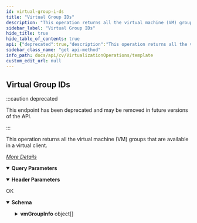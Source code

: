 ```yaml
---
id: virtual-group-i-ds
title: "Virtual Group IDs"
description: "This operation returns all the virtual machine (VM) groups that are available in a virtual client."
sidebar_label: "Virtual Group IDs"
hide_title: true
hide_table_of_contents: true
api: {"deprecated":true,"description":"This operation returns all the virtual machine (VM) groups that are available in a virtual client.\n\n[_More Details_](https://documentation.commvault.com/commvault/v11_sp20/article?p=105547_1.htm)\n","operationId":"Virtual Group IDs","parameters":[{"description":"","explode":true,"in":"query","name":"clientName","required":true,"schema":{"example":"{{clientName}}","type":"string"}},{"description":"","in":"header","name":"Authtoken","required":true,"schema":{"example":"{{TOKEN}}","type":"string"}},{"description":"","in":"header","name":"PagingInfo","schema":{"example":"0,100","type":"string"}}],"tags":["VM Group Operations"],"responses":{"200":{"description":"OK","content":{"application/json":{"schema":{"type":"object","properties":{"vmGroupInfo":{"type":"array","items":{"type":"object","properties":{"lastBackupTime":{"type":"integer"},"vmBackupInfo":{"type":"object","properties":{"vmPendingCount":{"type":"integer"},"vmProtectedCount":{"type":"integer"},"vmNotProtectedCount":{"type":"integer"},"vmNeverBackedUpCount":{"type":"integer"},"vmBackedUpWithErrorCount":{"type":"integer"},"vmTotalCount":{"type":"integer"}}},"vmGroupEntity":{"type":"object","properties":{"clientName":{"type":"string"},"instanceName":{"type":"string"},"displayName":{"type":"string"},"backupsetId":{"type":"integer"},"_type_":{"type":"integer"},"commCellName":{"type":"string"},"instanceId":{"type":"integer"},"csGUID":{"type":"string"},"subclientGUID":{"type":"string"},"subclientId":{"type":"integer"},"clientId":{"type":"integer"},"appName":{"type":"string"},"backupsetName":{"type":"string"},"applicationId":{"type":"integer"},"subclientName":{"type":"string"}}},"planEntity":{"type":"object","properties":{}}}}}},"x-examples":{"Example 1":{"vmGroupInfo":[{"lastBackupTime":1539802766,"vmBackupInfo":{"vmPendingCount":0,"vmProtectedCount":0,"vmNotProtectedCount":0,"vmNeverBackedUpCount":0,"vmBackedUpWithErrorCount":0,"vmTotalCount":0},"vmGroupEntity":{"clientName":"hv-2019-1","instanceName":"Hyper-V","displayName":"hv-2019-1_DN","backupsetId":29,"_type_":7,"commCellName":"bhavnacs","instanceId":7,"csGUID":"F7151C50-88BE-4B70-B79D-CF334777553C","subclientGUID":"51647646-99C5-4E09-93BB-1026625B6ACA","subclientId":33,"clientId":28,"appName":"Virtual Server","backupsetName":"defaultBackupSet","applicationId":106,"subclientName":"default"},"planEntity":{}},{"lastBackupTime":1544380040,"vmBackupInfo":{"vmPendingCount":0,"vmProtectedCount":0,"vmNotProtectedCount":0,"vmNeverBackedUpCount":0,"vmBackedUpWithErrorCount":0,"vmTotalCount":0},"vmGroupEntity":{"clientName":"hv-2019-1","instanceName":"Hyper-V","displayName":"hv-2019-1_DN","backupsetId":29,"_type_":7,"commCellName":"bhavnacs","instanceId":7,"csGUID":"F7151C50-88BE-4B70-B79D-CF334777553C","subclientGUID":"53731923-D817-4D70-83F4-C8F8E7031EE1","subclientId":35,"clientId":28,"appName":"Virtual Server","backupsetName":"defaultBackupSet","applicationId":106,"subclientName":"SNapNetapp"},"planEntity":{}},{"lastBackupTime":1541616226,"vmBackupInfo":{"vmPendingCount":0,"vmProtectedCount":0,"vmNotProtectedCount":0,"vmNeverBackedUpCount":0,"vmBackedUpWithErrorCount":0,"vmTotalCount":0},"vmGroupEntity":{"clientName":"hv-2019-1","instanceName":"Hyper-V","displayName":"hv-2019-1_DN","backupsetId":29,"_type_":7,"commCellName":"bhavnacs","instanceId":7,"csGUID":"F7151C50-88BE-4B70-B79D-CF334777553C","subclientGUID":"97B8F6CB-3140-4EAC-B9C6-EDB2B407E609","subclientId":89,"clientId":28,"appName":"Virtual Server","backupsetName":"defaultBackupSet","applicationId":106,"subclientName":"Windows Snap"},"planEntity":{}}]}}},"examples":{"Example 1":{"value":{"vmGroupInfo":[{"lastBackupTime":1539802766,"vmBackupInfo":{"vmPendingCount":0,"vmProtectedCount":0,"vmNotProtectedCount":0,"vmNeverBackedUpCount":0,"vmBackedUpWithErrorCount":0,"vmTotalCount":0},"vmGroupEntity":{"clientName":"hv-2019-1","instanceName":"Hyper-V","displayName":"hv-2019-1_DN","backupsetId":29,"_type_":7,"commCellName":"bhavnacs","instanceId":7,"csGUID":"F7151C50-88BE-4B70-B79D-CF334777553C","subclientGUID":"51647646-99C5-4E09-93BB-1026625B6ACA","subclientId":33,"clientId":28,"appName":"Virtual Server","backupsetName":"defaultBackupSet","applicationId":106,"subclientName":"default"},"planEntity":{}},{"lastBackupTime":1544380040,"vmBackupInfo":{"vmPendingCount":0,"vmProtectedCount":0,"vmNotProtectedCount":0,"vmNeverBackedUpCount":0,"vmBackedUpWithErrorCount":0,"vmTotalCount":0},"vmGroupEntity":{"clientName":"hv-2019-1","instanceName":"Hyper-V","displayName":"hv-2019-1_DN","backupsetId":29,"_type_":7,"commCellName":"bhavnacs","instanceId":7,"csGUID":"F7151C50-88BE-4B70-B79D-CF334777553C","subclientGUID":"53731923-D817-4D70-83F4-C8F8E7031EE1","subclientId":35,"clientId":28,"appName":"Virtual Server","backupsetName":"defaultBackupSet","applicationId":106,"subclientName":"SNapNetapp"},"planEntity":{}},{"lastBackupTime":1541616226,"vmBackupInfo":{"vmPendingCount":0,"vmProtectedCount":0,"vmNotProtectedCount":0,"vmNeverBackedUpCount":0,"vmBackedUpWithErrorCount":0,"vmTotalCount":0},"vmGroupEntity":{"clientName":"hv-2019-1","instanceName":"Hyper-V","displayName":"hv-2019-1_DN","backupsetId":29,"_type_":7,"commCellName":"bhavnacs","instanceId":7,"csGUID":"F7151C50-88BE-4B70-B79D-CF334777553C","subclientGUID":"97B8F6CB-3140-4EAC-B9C6-EDB2B407E609","subclientId":89,"clientId":28,"appName":"Virtual Server","backupsetName":"defaultBackupSet","applicationId":106,"subclientName":"Windows Snap"},"planEntity":{}}]}}}}}}},"method":"get","path":"/v2/vsa/vmgroups","servers":[{"url":"http://{hostname}/webconsole/api","variables":{"hostname":{"default":"localhost","description":"Webconsole"}}}],"info":{"title":"Template","contact":{},"version":"1.0","description":"Template"},"postman":{"name":"Virtual Group IDs","description":{"content":"This operation returns all the virtual machine (VM) groups that are available in a virtual client.\n\n[_More Details_](https://documentation.commvault.com/commvault/v11_sp20/article?p=105547_1.htm)\n","type":"text/plain"},"url":{"path":["v2","vsa","vmgroups"],"host":["{{baseUrl}}"],"query":[{"disabled":false,"description":{"content":"(Required) ","type":"text/plain"},"key":"clientName","value":""}],"variable":[]},"header":[{"disabled":false,"description":{"content":"(Required) ","type":"text/plain"},"key":"Authtoken","value":""},{"disabled":false,"description":{"content":"","type":"text/plain"},"key":"PagingInfo","value":""},{"key":"Accept","value":"application/json"}],"method":"GET"}}
sidebar_class_name: "get api-method"
info_path: docs/api/cv/VirtualizationOperations/template
custom_edit_url: null
---
```



## Virtual Group IDs

:::caution deprecated

This endpoint has been deprecated and may be removed in future versions of the API.

:::

This operation returns all the virtual machine (VM) groups that are available in a virtual client.

[_More Details_](https://documentation.commvault.com/commvault/v11_sp20/article?p=105547_1.htm)


<details style={{"marginBottom":"1rem"}} data-collapsed={false} open={true}><summary style={{}}><strong>Query Parameters</strong></summary><div><ul><ParamsItem className={"paramsItem"} param={{"description":"","explode":true,"in":"query","name":"clientName","required":true,"schema":{"example":"{{clientName}}","type":"string"}}}></ParamsItem></ul></div></details><details style={{"marginBottom":"1rem"}} data-collapsed={false} open={true}><summary style={{}}><strong>Header Parameters</strong></summary><div><ul><ParamsItem className={"paramsItem"} param={{"description":"","in":"header","name":"Authtoken","required":true,"schema":{"example":"{{TOKEN}}","type":"string"}}}></ParamsItem><ParamsItem className={"paramsItem"} param={{"description":"","in":"header","name":"PagingInfo","schema":{"example":"0,100","type":"string"}}}></ParamsItem></ul></div></details><div><ApiTabs><TabItem label={"200"} value={"200"}><div>

OK

</div><div><MimeTabs schemaType={"response"}><TabItem label={"application/json"} value={"application/json"}><SchemaTabs><TabItem label={"Schema"} value={"Schema"}><details style={{}} data-collapsed={false} open={true}><summary style={{"textAlign":"left"}}><strong>Schema</strong></summary><div style={{"textAlign":"left","marginLeft":"1rem"}}></div><ul style={{"marginLeft":"1rem"}}><SchemaItem collapsible={true} className={"schemaItem"}><details style={{}}><summary style={{}}><strong>vmGroupInfo</strong><span style={{"opacity":"0.6"}}> object[]</span></summary><div style={{"marginLeft":"1rem"}}><SchemaItem collapsible={false} name={"lastBackupTime"} required={false} deprecated={undefined} schemaDescription={undefined} schemaName={"integer"} qualifierMessage={undefined} defaultValue={undefined}></SchemaItem><SchemaItem collapsible={true} className={"schemaItem"}><details style={{}}><summary style={{}}><strong>vmBackupInfo</strong><span style={{"opacity":"0.6"}}> object</span></summary><div style={{"marginLeft":"1rem"}}><SchemaItem collapsible={false} name={"vmPendingCount"} required={false} deprecated={undefined} schemaDescription={undefined} schemaName={"integer"} qualifierMessage={undefined} defaultValue={undefined}></SchemaItem><SchemaItem collapsible={false} name={"vmProtectedCount"} required={false} deprecated={undefined} schemaDescription={undefined} schemaName={"integer"} qualifierMessage={undefined} defaultValue={undefined}></SchemaItem><SchemaItem collapsible={false} name={"vmNotProtectedCount"} required={false} deprecated={undefined} schemaDescription={undefined} schemaName={"integer"} qualifierMessage={undefined} defaultValue={undefined}></SchemaItem><SchemaItem collapsible={false} name={"vmNeverBackedUpCount"} required={false} deprecated={undefined} schemaDescription={undefined} schemaName={"integer"} qualifierMessage={undefined} defaultValue={undefined}></SchemaItem><SchemaItem collapsible={false} name={"vmBackedUpWithErrorCount"} required={false} deprecated={undefined} schemaDescription={undefined} schemaName={"integer"} qualifierMessage={undefined} defaultValue={undefined}></SchemaItem><SchemaItem collapsible={false} name={"vmTotalCount"} required={false} deprecated={undefined} schemaDescription={undefined} schemaName={"integer"} qualifierMessage={undefined} defaultValue={undefined}></SchemaItem></div></details></SchemaItem><SchemaItem collapsible={true} className={"schemaItem"}><details style={{}}><summary style={{}}><strong>vmGroupEntity</strong><span style={{"opacity":"0.6"}}> object</span></summary><div style={{"marginLeft":"1rem"}}><SchemaItem collapsible={false} name={"clientName"} required={false} deprecated={undefined} schemaDescription={undefined} schemaName={"string"} qualifierMessage={undefined} defaultValue={undefined}></SchemaItem><SchemaItem collapsible={false} name={"instanceName"} required={false} deprecated={undefined} schemaDescription={undefined} schemaName={"string"} qualifierMessage={undefined} defaultValue={undefined}></SchemaItem><SchemaItem collapsible={false} name={"displayName"} required={false} deprecated={undefined} schemaDescription={undefined} schemaName={"string"} qualifierMessage={undefined} defaultValue={undefined}></SchemaItem><SchemaItem collapsible={false} name={"backupsetId"} required={false} deprecated={undefined} schemaDescription={undefined} schemaName={"integer"} qualifierMessage={undefined} defaultValue={undefined}></SchemaItem><SchemaItem collapsible={false} name={"_type_"} required={false} deprecated={undefined} schemaDescription={undefined} schemaName={"integer"} qualifierMessage={undefined} defaultValue={undefined}></SchemaItem><SchemaItem collapsible={false} name={"commCellName"} required={false} deprecated={undefined} schemaDescription={undefined} schemaName={"string"} qualifierMessage={undefined} defaultValue={undefined}></SchemaItem><SchemaItem collapsible={false} name={"instanceId"} required={false} deprecated={undefined} schemaDescription={undefined} schemaName={"integer"} qualifierMessage={undefined} defaultValue={undefined}></SchemaItem><SchemaItem collapsible={false} name={"csGUID"} required={false} deprecated={undefined} schemaDescription={undefined} schemaName={"string"} qualifierMessage={undefined} defaultValue={undefined}></SchemaItem><SchemaItem collapsible={false} name={"subclientGUID"} required={false} deprecated={undefined} schemaDescription={undefined} schemaName={"string"} qualifierMessage={undefined} defaultValue={undefined}></SchemaItem><SchemaItem collapsible={false} name={"subclientId"} required={false} deprecated={undefined} schemaDescription={undefined} schemaName={"integer"} qualifierMessage={undefined} defaultValue={undefined}></SchemaItem><SchemaItem collapsible={false} name={"clientId"} required={false} deprecated={undefined} schemaDescription={undefined} schemaName={"integer"} qualifierMessage={undefined} defaultValue={undefined}></SchemaItem><SchemaItem collapsible={false} name={"appName"} required={false} deprecated={undefined} schemaDescription={undefined} schemaName={"string"} qualifierMessage={undefined} defaultValue={undefined}></SchemaItem><SchemaItem collapsible={false} name={"backupsetName"} required={false} deprecated={undefined} schemaDescription={undefined} schemaName={"string"} qualifierMessage={undefined} defaultValue={undefined}></SchemaItem><SchemaItem collapsible={false} name={"applicationId"} required={false} deprecated={undefined} schemaDescription={undefined} schemaName={"integer"} qualifierMessage={undefined} defaultValue={undefined}></SchemaItem><SchemaItem collapsible={false} name={"subclientName"} required={false} deprecated={undefined} schemaDescription={undefined} schemaName={"string"} qualifierMessage={undefined} defaultValue={undefined}></SchemaItem></div></details></SchemaItem><SchemaItem collapsible={true} className={"schemaItem"}><details style={{}}><summary style={{}}><strong>planEntity</strong><span style={{"opacity":"0.6"}}> object</span></summary><div style={{"marginLeft":"1rem"}}></div></details></SchemaItem></div></details></SchemaItem></ul></details></TabItem><TabItem label={"Example (from schema)"} value={"Example (from schema)"}><ResponseSamples responseExample={"{\n  \"vmGroupInfo\": [\n    {\n      \"lastBackupTime\": 0,\n      \"vmBackupInfo\": {\n        \"vmPendingCount\": 0,\n        \"vmProtectedCount\": 0,\n        \"vmNotProtectedCount\": 0,\n        \"vmNeverBackedUpCount\": 0,\n        \"vmBackedUpWithErrorCount\": 0,\n        \"vmTotalCount\": 0\n      },\n      \"vmGroupEntity\": {\n        \"clientName\": \"string\",\n        \"instanceName\": \"string\",\n        \"displayName\": \"string\",\n        \"backupsetId\": 0,\n        \"_type_\": 0,\n        \"commCellName\": \"string\",\n        \"instanceId\": 0,\n        \"csGUID\": \"string\",\n        \"subclientGUID\": \"string\",\n        \"subclientId\": 0,\n        \"clientId\": 0,\n        \"appName\": \"string\",\n        \"backupsetName\": \"string\",\n        \"applicationId\": 0,\n        \"subclientName\": \"string\"\n      },\n      \"planEntity\": {}\n    }\n  ]\n}"} language={"json"}></ResponseSamples></TabItem><TabItem label={" Example 1"} value={" Example 1"}><ResponseSamples responseExample={"{\n  \"vmGroupInfo\": [\n    {\n      \"lastBackupTime\": 1539802766,\n      \"vmBackupInfo\": {\n        \"vmPendingCount\": 0,\n        \"vmProtectedCount\": 0,\n        \"vmNotProtectedCount\": 0,\n        \"vmNeverBackedUpCount\": 0,\n        \"vmBackedUpWithErrorCount\": 0,\n        \"vmTotalCount\": 0\n      },\n      \"vmGroupEntity\": {\n        \"clientName\": \"hv-2019-1\",\n        \"instanceName\": \"Hyper-V\",\n        \"displayName\": \"hv-2019-1_DN\",\n        \"backupsetId\": 29,\n        \"_type_\": 7,\n        \"commCellName\": \"bhavnacs\",\n        \"instanceId\": 7,\n        \"csGUID\": \"F7151C50-88BE-4B70-B79D-CF334777553C\",\n        \"subclientGUID\": \"51647646-99C5-4E09-93BB-1026625B6ACA\",\n        \"subclientId\": 33,\n        \"clientId\": 28,\n        \"appName\": \"Virtual Server\",\n        \"backupsetName\": \"defaultBackupSet\",\n        \"applicationId\": 106,\n        \"subclientName\": \"default\"\n      },\n      \"planEntity\": {}\n    },\n    {\n      \"lastBackupTime\": 1544380040,\n      \"vmBackupInfo\": {\n        \"vmPendingCount\": 0,\n        \"vmProtectedCount\": 0,\n        \"vmNotProtectedCount\": 0,\n        \"vmNeverBackedUpCount\": 0,\n        \"vmBackedUpWithErrorCount\": 0,\n        \"vmTotalCount\": 0\n      },\n      \"vmGroupEntity\": {\n        \"clientName\": \"hv-2019-1\",\n        \"instanceName\": \"Hyper-V\",\n        \"displayName\": \"hv-2019-1_DN\",\n        \"backupsetId\": 29,\n        \"_type_\": 7,\n        \"commCellName\": \"bhavnacs\",\n        \"instanceId\": 7,\n        \"csGUID\": \"F7151C50-88BE-4B70-B79D-CF334777553C\",\n        \"subclientGUID\": \"53731923-D817-4D70-83F4-C8F8E7031EE1\",\n        \"subclientId\": 35,\n        \"clientId\": 28,\n        \"appName\": \"Virtual Server\",\n        \"backupsetName\": \"defaultBackupSet\",\n        \"applicationId\": 106,\n        \"subclientName\": \"SNapNetapp\"\n      },\n      \"planEntity\": {}\n    },\n    {\n      \"lastBackupTime\": 1541616226,\n      \"vmBackupInfo\": {\n        \"vmPendingCount\": 0,\n        \"vmProtectedCount\": 0,\n        \"vmNotProtectedCount\": 0,\n        \"vmNeverBackedUpCount\": 0,\n        \"vmBackedUpWithErrorCount\": 0,\n        \"vmTotalCount\": 0\n      },\n      \"vmGroupEntity\": {\n        \"clientName\": \"hv-2019-1\",\n        \"instanceName\": \"Hyper-V\",\n        \"displayName\": \"hv-2019-1_DN\",\n        \"backupsetId\": 29,\n        \"_type_\": 7,\n        \"commCellName\": \"bhavnacs\",\n        \"instanceId\": 7,\n        \"csGUID\": \"F7151C50-88BE-4B70-B79D-CF334777553C\",\n        \"subclientGUID\": \"97B8F6CB-3140-4EAC-B9C6-EDB2B407E609\",\n        \"subclientId\": 89,\n        \"clientId\": 28,\n        \"appName\": \"Virtual Server\",\n        \"backupsetName\": \"defaultBackupSet\",\n        \"applicationId\": 106,\n        \"subclientName\": \"Windows Snap\"\n      },\n      \"planEntity\": {}\n    }\n  ]\n}"} language={"json"}></ResponseSamples></TabItem></SchemaTabs></TabItem></MimeTabs></div></TabItem></ApiTabs></div>
      